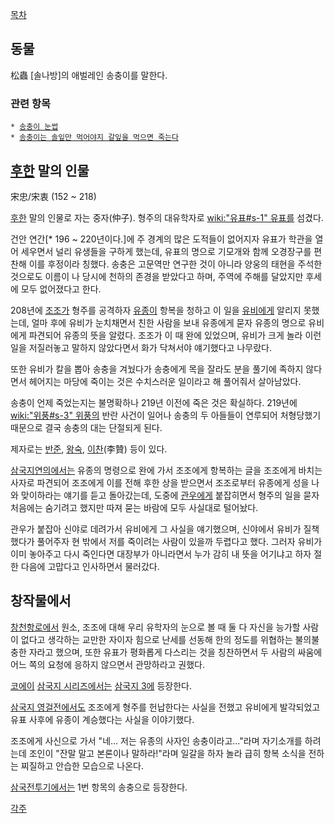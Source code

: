 [[목차]]
== 동물 ==
松蟲
[솔나방]의 애벌레인 송충이를 말한다.
=== 관련 항목 ===
 * [[송충이 눈썹]]
 * [[송충이는 솔잎만 먹어야지 갈잎을 먹으면 죽는다]]

== [[후한]] 말의 인물 ==
宋忠/宋衷
(152 ~ 218)

[[후한]] 말의 인물로 자는 중자(仲子). 형주의 대유학자로 [[wiki:"유표#s-1" 유표]]를 섬겼다.

건안 연간[* 196 ~ 220년이다.]에 주 경계의 많은 도적들이 없어지자 유표가 학관을 열어 세우면서 널리 유생들을 구하게 했는데, 유표의 명으로 기모개와 함께 오경장구를 편찬해 이를 후정이라 칭했다. 송충은 고문역만 연구한 것이 아니라 양웅의 태현을 주석한 것으로도 이름이 나 당시에 천하의 존경을 받았다고 하며, 주역에 주해를 달았지만 후세에 모두 없어졌다고 한다.

208년에 [[조조]]가 형주를 공격하자 [[유종]]이 항복을 청하고 이 일을 [[유비]]에게 알리지 못했는데, 얼마 후에 유비가 눈치채면서 친한 사람을 보내 유종에게 묻자 유종의 명으로 유비에게 파견되어 유종의 뜻을 알렸다. 조조가 이 때 완에 있었으며, 유비가 크게 놀라 이런 일을 저질러놓고 말하지 않았다면서 화가 닥쳐서야 얘기했다고 나무랐다.

또한 유비가 칼을 뽑아 송충을 겨눴다가 송충에게 목을 잘라도 분을 풀기에 족하지 않다면서 헤어지는 마당에 죽이는 것은 수치스러운 일이라고 해 풀어줘서 살아남았다.

송충이 언제 죽었는지는 불명확하나 219년 이전에 죽은 것은 확실하다. 219년에 [[wiki:"위풍#s-3" 위풍]]의 반란 사건이 일어나 송충의 두 아들들이 연루되어 처형당했기 때문으로 결국 송충의 대는 단절되게 된다.

제자로는 [[반준]], [[왕숙]], [[이찬]](李贊) 등이 있다.

[[삼국지연의]]에서는 유종의 명령으로 완에 가서 조조에게 항복하는 글을 조조에게 바치는 사자로 파견되어 조조에게 이를 전해 후한 상을 받으면서 조조로부터 유종에게 성을 나와 맞이하라는 얘기를 듣고 돌아갔는데, 도중에 [[관우]]에게 붙잡히면서 형주의 일을 묻자 처음에는 숨기려고 했지만 따져 묻는 바람에 모두 사실대로 털어놨다.

관우가 붙잡아 신야로 데려가서 유비에게 그 사실을 얘기했으며, 신야에서 유비가 질책했다가 풀어주자 현 밖에서 저를 죽이려는 사람이 있을까 두렵다고 했다. 그러자 유비가 이미 놓아주고 다시 죽인다면 대장부가 아니라면서 누가 감히 내 뜻을 어기냐고 하자 절한 다음에 고맙다고 인사하면서 물러갔다.

== 창작물에서 ==
[[창천항로]]에서 원소, 조조에 대해 우리 유학자의 눈으로 볼 때 둘 다 자신을 능가할 사람이 없다고 생각하는 교만한 자이자 힘으로 난세를 선동해 한의 정도를 위협하는 불의불충한 자라고 했으며, 또한 유표가 평화롭게 다스리는 것을 칭찬하면서 두 사람의 싸움에 어느 쪽의 요청에 응하지 않으면서 관망하라고 권했다.

[[코에이]] [[삼국지 시리즈]]에서는 [[삼국지 3]]에 등장한다.

[[삼국지 영걸전]]에서도 조조에게 형주를 헌납한다는 사실을 전했고 유비에게 발각되었고 유표 사후에 유종이 계승했다는 사실을 이야기했다.

조조에게 사신으로 가서 "네... 저는 유종의 사자인 송충이라고..."라며 자기소개를 하려는데 조인이 "잔말 말고 본론이나 말하라!"라며 일갈을 하자 놀라 급히 항복 소식을 전하는 찌질하고 안습한 모습으로 나온다.

[[삼국전투기]]에서는 1번 항목의 송충으로 등장한다.

[[각주]]
